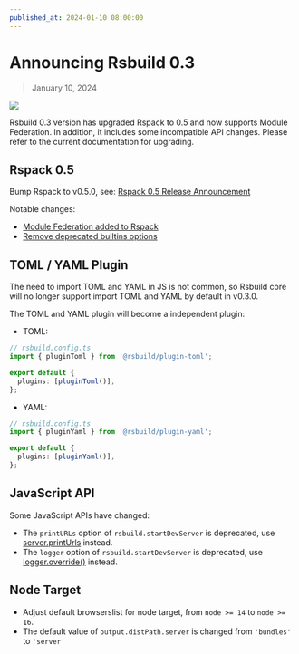 ```yaml
---
published_at: 2024-01-10 08:00:00
---
```


# Announcing Rsbuild 0.3

> January 10, 2024

![](https://assets.rspack.dev/rsbuild/rsbuild-banner-v0-3.png)

Rsbuild 0.3 version has upgraded Rspack to 0.5 and now supports Module Federation. In addition, it includes some incompatible API changes. Please refer to the current documentation for upgrading.

## Rspack 0.5

Bump Rspack to v0.5.0, see: [Rspack 0.5 Release Announcement](https://rspack.dev/blog/announcing-0-5)

Notable changes:

- [Module Federation added to Rspack](https://rspack.dev/blog/module-federation-added-to-rspack)
- [Remove deprecated builtins options](https://rspack.dev/blog/announcing-0-5#make-swchelpers-and-react-refresh-as-peerdependencies)

## TOML / YAML Plugin

The need to import TOML and YAML in JS is not common, so Rsbuild core will no longer support import TOML and YAML by default in v0.3.0.

The TOML and YAML plugin will become a independent plugin:

- TOML:

```ts
// rsbuild.config.ts
import { pluginToml } from '@rsbuild/plugin-toml';

export default {
  plugins: [pluginToml()],
};
```

- YAML:

```ts
// rsbuild.config.ts
import { pluginYaml } from '@rsbuild/plugin-yaml';

export default {
  plugins: [pluginYaml()],
};
```

## JavaScript API

Some JavaScript APIs have changed:

- The `printURLs` option of `rsbuild.startDevServer` is deprecated, use [server.printUrls](/config/server/print-urls) instead.
- The `logger` option of `rsbuild.startDevServer` is deprecated, use [logger.override()](/api/javascript-api/core#logger) instead.

## Node Target

- Adjust default browserslist for node target, from `node >= 14` to `node >= 16`.
- The default value of `output.distPath.server` is changed from `'bundles'` to `'server'`
